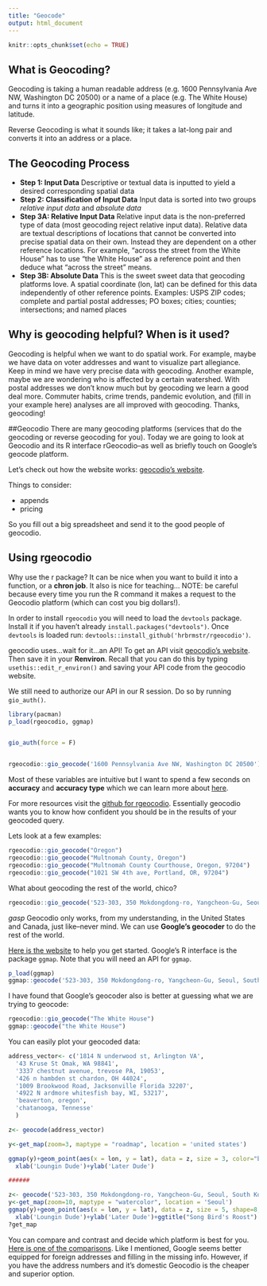 ```yaml
---
title: "Geocode"
output: html_document
---
```


```r
knitr::opts_chunk$set(echo = TRUE)
```

## What is Geocoding?

Geocoding is taking a human readable address (e.g. 1600 Pennsylvania Ave NW, Washington DC 20500) or a name of a place (e.g. The White House) and turns it into a geographic position using measures of longitude and latitude. 

Reverse Geocoding is what it sounds like; it takes a lat-long pair and converts it into an address or a place. 

## The Geocoding Process 

* **Step 1: Input Data**
      Descriptive or textual data is inputted to yield a desired corresponding spatial data 
* **Step 2: Classification of Input Data**
      Input data is sorted into two groups *relative input data* and *absolute data*
* **Step 3A: Relative Input Data**
      Relative input data is the non-preferred type of data (most geocoding reject relative input data). Relative data are textual descriptions of locations that cannot be converted into precise spatial data on their own. Instead they are dependent on a other reference locations. For example, "across the street from the White House" has to use "the White House" as a reference point and then deduce what "across the street" means.
* **Step 3B: Absolute Data**
      This is the sweet sweet data that geocoding platforms love. A spatial coordinate (lon, lat) can be defined for this data independently of other reference points. Examples:
      USPS ZIP codes; complete and partial postal addresses; PO boxes; cities; counties; intersections; and named places

## Why is geocoding helpful? When is it used? 

Geocoding is helpful when we want to do spatial work. For example, maybe we have data on voter addresses and want to visualize part allegiance. Keep in mind we have very precise data with geocoding. Another example, maybe we are wondering who is affected by a certain watershed. With postal addresses we don't know much but by geocoding we learn a good deal more. Commuter habits, crime trends, pandemic evolution, and (fill in your example here) analyses are all improved with geocoding. Thanks, geocoding! 

##Geocodio
There are many geocoding platforms (services that do the geocoding or reverse geocoding for you). Today we are going to look at Geocodio and its R interface rGeocodio--as well as briefly touch on Google's geocode platform.

Let's check out how the website works: [geocodio's website](https://dash.geocod.io/).

Things to consider:

* appends
* pricing

So you fill out a big spreadsheet and send it to the good people of geocodio. 


## Using rgeocodio

Why use the r package? It can be nice when you want to build it into a function, or a **chron job**. It also is nice for teaching...  NOTE: be careful because every time you run the R command it makes a request to the Geocodio platform (which can cost you big dollars!).  

In order to install `rgeocodio` you will need to load the `devtools` package. Install it if you haven't already `install.packages("devtools")`. Once `devtools` is loaded run:
`devtools::install_github('hrbrmstr/rgeocodio')`.

geocodio uses...wait for it...an API! To get an API visit [geocodio's website](https://www.geocod.io/features/api/). Then save it in your **Renviron**. Recall that you can do this by typing `usethis::edit_r_environ()` and saving your API code from the geocodio website.

We still need to authorize our API in our R session. Do so by running `gio_auth()`. 
```r
library(pacman)
p_load(rgeocodio, ggmap)


gio_auth(force = F)


rgeocodio::gio_geocode('1600 Pennsylvania Ave NW, Washington DC 20500')
```
Most of these variables are intuitive but I want to spend a few seconds on **accuracy** and **accuracy type** which we can learn more about [here](https://www.geocod.io/docs/#accuracy-score).

For more resources visit the [github for rgeocodio](https://github.com/hrbrmstr/rgeocodio). Essentially geocodio wants you to know how confident you should be in the results of your geocoded query. 

Lets look at a few examples:
```r

rgeocodio::gio_geocode("Oregon")
rgeocodio::gio_geocode("Multnomah County, Oregon")
rgeocodio::gio_geocode("Multnomah County Courthouse, Oregon, 97204")
rgeocodio::gio_geocode("1021 SW 4th ave, Portland, OR, 97204")

```

What about geocoding the rest of the world, chico?
```r
rgeocodio::gio_geocode('523-303, 350 Mokdongdong-ro, Yangcheon-Gu, Seoul, South Korea 07987')
```

*gasp* Geocodio only works, from my understanding, in the United States and Canada, just like--never mind. We can use **Google's geocoder** to do the rest of the world.

[Here is the website](https://developers.google.com/maps/documentation/geocoding/intro) to help you get started. Google's R interface is the package `ggmap`. Note that you will need an API for `ggmap`.

```r
p_load(ggmap)
ggmap::geocode('523-303, 350 Mokdongdong-ro, Yangcheon-Gu, Seoul, South Korea 07987')
```

I have found that Google's geocoder also is better at guessing what we are trying to geocode:

```r
rgeocodio::gio_geocode("The White House")
ggmap::geocode("the White House") 
```

You can easily plot your geocoded data:

```r

address_vector<- c('1814 N underwood st, Arlington VA',
  '43 Kruse St Omak, WA 98841',
  '3337 chestnut avenue, trevose PA, 19053',
  '426 n hambden st chardon, OH 44024',
  '1009 Brookwood Road, Jacksonville Florida 32207',
  '4922 N ardmore whitesfish bay, WI, 53217',
  'beaverton, oregon', 
  'chatanooga, Tennesse'
  )

z<- geocode(address_vector)

y<-get_map(zoom=3, maptype = "roadmap", location = 'united states')

ggmap(y)+geom_point(aes(x = lon, y = lat), data = z, size = 3, color="black")+
  xlab('Loungin Dude')+ylab('Later Dude')

######

z<- geocode('523-303, 350 Mokdongdong-ro, Yangcheon-Gu, Seoul, South Korea 07987')
y<-get_map(zoom=10, maptype = "watercolor", location = 'Seoul')
ggmap(y)+geom_point(aes(x = lon, y = lat), data = z, size = 5, shape=8, color="purple")+
  xlab('Loungin Dude')+ylab('Later Dude')+ggtitle("Song Bird's Roost")
?get_map
```

You can compare and contrast and decide which platform is best for you. [Here is one of the comparisons](https://www.geocod.io/compare/). Like I mentioned, Google seems better equipped for foreign addresses and filling in the missing info. However, if you have the address numbers and it's domestic Geocodio is the cheaper and superior option.  


